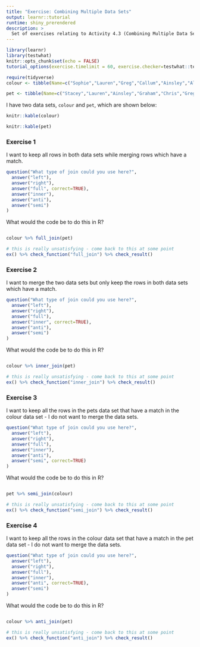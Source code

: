 ```yaml
---
title: "Exercise: Combining Multiple Data Sets"
output: learnr::tutorial
runtime: shiny_prerendered
description: >
  Set of exercises relating to Activity 4.3 (Combining Multiple Data Sets).
---
```


```r
library(learnr)
library(testwhat)
knitr::opts_chunk$set(echo = FALSE)
tutorial_options(exercise.timelimit = 60, exercise.checker=testwhat::testwhat_learnr)

require(tidyverse)
colour <- tibble(Name=c("Sophie","Lauren","Greg","Callum","Ainsley","Alistair"), colour=sample(c("Pink","Blue","Red","Green","Purple","Yellow")))

pet <- tibble(Name=c("Stacey","Lauren","Ainsley","Graham","Chris","Greg"), Pet=c("Dog","Cat","Dog","Fish","Hamster","Cat"))
```

I have two data sets, `colour` and `pet`, which are shown below:

```r

knitr::kable(colour)

knitr::kable(pet)


```


### Exercise 1

I want to keep all rows in both data sets while merging rows which have a match.

```r
question("What type of join could you use here?",
  answer("left"),
  answer("right"),
  answer("full", correct=TRUE),
  answer("inner"),
  answer("anti"),
  answer("semi")
)
```

What would the code be to do this in R?



```r

```


```r

colour %>% full_join(pet)

```

```r

# this is really unsatisfying - come back to this at some point
ex() %>% check_function("full_join") %>% check_result()


```

### Exercise 2

I want to merge the two data sets but only keep the rows in both data sets which have a match.

```r
question("What type of join could you use here?",
  answer("left"),
  answer("right"),
  answer("full"),
  answer("inner", correct=TRUE),
  answer("anti"),
  answer("semi")
)
```

What would the code be to do this in R?

```r

```

```r

colour %>% inner_join(pet)

```

```r

# this is really unsatisfying - come back to this at some point
ex() %>% check_function("inner_join") %>% check_result()


```

### Exercise 3

I want to keep all the rows in the pets data set that have a match in the colour data set - I do not want to merge the data sets.

```r
question("What type of join could you use here?",
  answer("left"),
  answer("right"),
  answer("full"),
  answer("inner"),
  answer("anti"),
  answer("semi", correct=TRUE)
)
```

What would the code be to do this in R?

```r

```

```r

pet %>% semi_join(colour)

```

```r

# this is really unsatisfying - come back to this at some point
ex() %>% check_function("semi_join") %>% check_result()


```

### Exercise 4

I want to keep all the rows in the colour data set that have a match in the pet data set - I do not want to merge the data sets.

```r
question("What type of join could you use here?",
  answer("left"),
  answer("right"),
  answer("full"),
  answer("inner"),
  answer("anti", correct=TRUE),
  answer("semi")
)
```

What would the code be to do this in R?

```r

```


```r

colour %>% anti_join(pet)

```

```r

# this is really unsatisfying - come back to this at some point
ex() %>% check_function("anti_join") %>% check_result()


```
